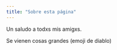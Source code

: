 ```yaml
---
title: "Sobre esta página"
---
```


Un saludo a todxs mis amigxs.

Se vienen cosas grandes (emoji de diablo)